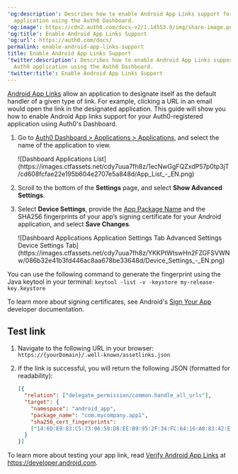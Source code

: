 ---
'og:description': Describes how to enable Android App Links support for your Auth0
  application using the Auth0 Dashboard.
'og:image': https://cdn2.auth0.com/docs-v2/1.14553.0/img/share-image.png
'og:title': Enable Android App Links Support
'og:url': https://auth0.com/docs/
permalink: enable-android-app-links-support
title: Enable Android App Links Support
'twitter:description': Describes how to enable Android App Links support for your
  Auth0 application using the Auth0 Dashboard.
'twitter:title': Enable Android App Links Support
---
[Android App Links](https://developer.android.com/training/app-links) allow an application to designate itself as the default handler of a given type of link. For example, clicking a URL in an email would open the link in the designated application. This guide will show you how to enable Android App links support for your Auth0-registered application using Auth0's Dashboard.

1. Go to [Auth0 Dashboard > Applications > Applications](https://manage.auth0.com/#/applications), and select the name of the application to view.

   <Frame>![Dashboard Applications List](https://images.ctfassets.net/cdy7uua7fh8z/1ecNwGgFQZxdP57p0tp3jT/cd608fcfae22e195b604e2707e5a848d/App_List_-_EN.png)</Frame>
2. Scroll to the bottom of the **Settings** page, and select **Show Advanced Settings**.
3. Select **Device Settings**, provide the [App Package Name](https://developer.android.com/studio/build/application-id) and the SHA256 fingerprints of your app’s signing certificate for your Android application, and select **Save Changes**.

   <Frame>![Dashboard Applications Application Settings Tab Advanced Settings Device Settings Tab](https://images.ctfassets.net/cdy7uua7fh8z/YKKPtWtswHn2FZGFSVWNw/086b32e41b3fd446ac8aa678be33648d/Device_Settings_-_EN.png)</Frame>

You can use the following command to generate the fingerprint using the Java keytool in your terminal:
`keytool -list -v -keystore my-release-key.keystore`

To learn more about signing certificates, see Android's [Sign Your App](https://developer.android.com/studio/publish/app-signing.html) developer documentation.

## Test link

1. Navigate to the following URL in your browser: `https://{yourDomain}/.well-known/assetlinks.json`
2. If the link is successful, you will return the following JSON (formatted for readability):

   ```json lines
   [{
     "relation": ["delegate_permission/common.handle_all_urls"],
     "target": {
       "namespace": "android_app",
       "package_name": "com.mycompany.app1",
       "sha256_cert_fingerprints":
       ["14:6D:E9:83:C5:73:06:50:D8:EE:B9:95:2F:34:FC:64:16:A0:83:42:E6:1D:BE:A8:8A:04:96:B2:3F:CF:44:E5"]
     }
   }]
   ```
   

To learn more about testing your app link, read [Verify Android App Links](https://developer.android.com/training/app-links/verify-site-associations) at https://developer.android.com.